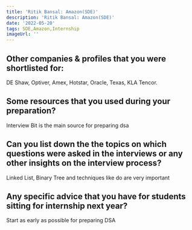 ```yaml
---
title: 'Ritik Bansal: Amazon(SDE)'
description: 'Ritik Bansal: Amazon(SDE)'
date: '2022-05-20'
tags: SDE,Amazon,Internship
imageUrl: ''
---
```


## Other companies & profiles that you were shortlisted for:
DE Shaw, Optiver, Amex, Hotstar, Oracle, Texas, KLA Tencor.

## Some resources that you used during your preparation?
Interview Bit is the main source for preparing dsa

## Can you list down the the topics on which questions were asked in the interviews or any other insights on the interview process?
Linked List, Binary Tree and techniques like do are very important

## Any specific advice that you have for students sitting for internship next year?
Start as early as possible for preparing DSA 

